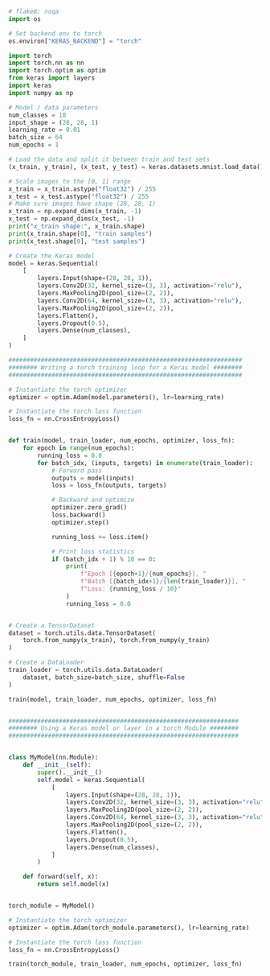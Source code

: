 ```python
# flake8: noqa
import os

# Set backend env to torch
os.environ["KERAS_BACKEND"] = "torch"

import torch
import torch.nn as nn
import torch.optim as optim
from keras import layers
import keras
import numpy as np

# Model / data parameters
num_classes = 10
input_shape = (28, 28, 1)
learning_rate = 0.01
batch_size = 64
num_epochs = 1

# Load the data and split it between train and test sets
(x_train, y_train), (x_test, y_test) = keras.datasets.mnist.load_data()

# Scale images to the [0, 1] range
x_train = x_train.astype("float32") / 255
x_test = x_test.astype("float32") / 255
# Make sure images have shape (28, 28, 1)
x_train = np.expand_dims(x_train, -1)
x_test = np.expand_dims(x_test, -1)
print("x_train shape:", x_train.shape)
print(x_train.shape[0], "train samples")
print(x_test.shape[0], "test samples")

# Create the Keras model
model = keras.Sequential(
    [
        layers.Input(shape=(28, 28, 1)),
        layers.Conv2D(32, kernel_size=(3, 3), activation="relu"),
        layers.MaxPooling2D(pool_size=(2, 2)),
        layers.Conv2D(64, kernel_size=(3, 3), activation="relu"),
        layers.MaxPooling2D(pool_size=(2, 2)),
        layers.Flatten(),
        layers.Dropout(0.5),
        layers.Dense(num_classes),
    ]
)

#################################################################
######## Writing a torch training loop for a Keras model ########
#################################################################

# Instantiate the torch optimizer
optimizer = optim.Adam(model.parameters(), lr=learning_rate)

# Instantiate the torch loss function
loss_fn = nn.CrossEntropyLoss()


def train(model, train_loader, num_epochs, optimizer, loss_fn):
    for epoch in range(num_epochs):
        running_loss = 0.0
        for batch_idx, (inputs, targets) in enumerate(train_loader):
            # Forward pass
            outputs = model(inputs)
            loss = loss_fn(outputs, targets)

            # Backward and optimize
            optimizer.zero_grad()
            loss.backward()
            optimizer.step()

            running_loss += loss.item()

            # Print loss statistics
            if (batch_idx + 1) % 10 == 0:
                print(
                    f"Epoch [{epoch+1}/{num_epochs}], "
                    f"Batch [{batch_idx+1}/{len(train_loader)}], "
                    f"Loss: {running_loss / 10}"
                )
                running_loss = 0.0


# Create a TensorDataset
dataset = torch.utils.data.TensorDataset(
    torch.from_numpy(x_train), torch.from_numpy(y_train)
)

# Create a DataLoader
train_loader = torch.utils.data.DataLoader(
    dataset, batch_size=batch_size, shuffle=False
)

train(model, train_loader, num_epochs, optimizer, loss_fn)


################################################################
######## Using a Keras model or layer in a torch Module ########
################################################################


class MyModel(nn.Module):
    def __init__(self):
        super().__init__()
        self.model = keras.Sequential(
            [
                layers.Input(shape=(28, 28, 1)),
                layers.Conv2D(32, kernel_size=(3, 3), activation="relu"),
                layers.MaxPooling2D(pool_size=(2, 2)),
                layers.Conv2D(64, kernel_size=(3, 3), activation="relu"),
                layers.MaxPooling2D(pool_size=(2, 2)),
                layers.Flatten(),
                layers.Dropout(0.5),
                layers.Dense(num_classes),
            ]
        )

    def forward(self, x):
        return self.model(x)


torch_module = MyModel()

# Instantiate the torch optimizer
optimizer = optim.Adam(torch_module.parameters(), lr=learning_rate)

# Instantiate the torch loss function
loss_fn = nn.CrossEntropyLoss()

train(torch_module, train_loader, num_epochs, optimizer, loss_fn)
```
